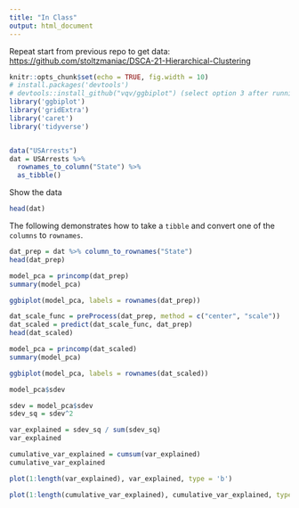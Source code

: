 ```yaml
---
title: "In Class"
output: html_document
---
```


Repeat start from previous repo to get data: <https://github.com/stoltzmaniac/DSCA-21-Hierarchical-Clustering>
```r
knitr::opts_chunk$set(echo = TRUE, fig.width = 10)
# install.packages('devtools')
# devtools::install_github("vqv/ggbiplot") (select option 3 after running)
library('ggbiplot')
library('gridExtra')
library('caret')
library('tidyverse')


data("USArrests")
dat = USArrests %>%
  rownames_to_column("State") %>%
  as_tibble()
```


Show the data
```r
head(dat)
```


The following demonstrates how to take a `tibble` and convert one of the `columns` to `rownames`.
```r
dat_prep = dat %>% column_to_rownames("State")
head(dat_prep)
```


```r
model_pca = princomp(dat_prep)
summary(model_pca)
```


```r
ggbiplot(model_pca, labels = rownames(dat_prep))
```




```r
dat_scale_func = preProcess(dat_prep, method = c("center", "scale"))
dat_scaled = predict(dat_scale_func, dat_prep)
head(dat_scaled)
```


```r
model_pca = princomp(dat_scaled)
summary(model_pca)
```

```r
ggbiplot(model_pca, labels = rownames(dat_scaled))
```
```r
model_pca$sdev
```

```r
sdev = model_pca$sdev
sdev_sq = sdev^2

var_explained = sdev_sq / sum(sdev_sq)
var_explained
```

```r
cumulative_var_explained = cumsum(var_explained)
cumulative_var_explained
```

```r
plot(1:length(var_explained), var_explained, type = 'b')
```


```r
plot(1:length(cumulative_var_explained), cumulative_var_explained, type = 'b')
```


